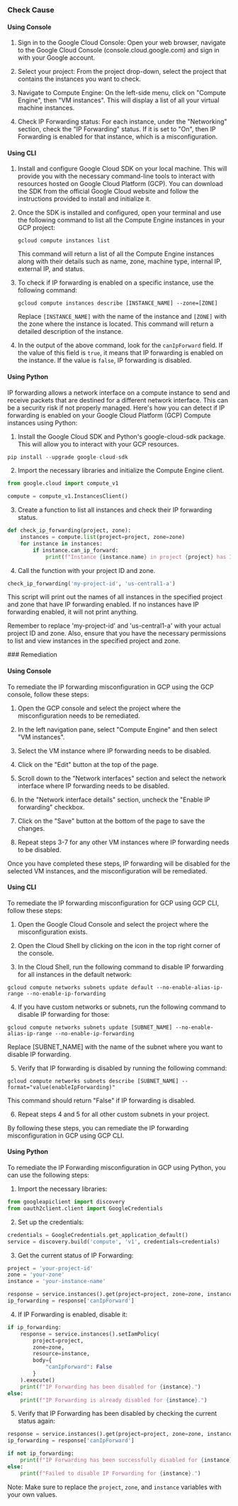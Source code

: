 

<Tabs><Tab title='Cause'>
### Check Cause

#### Using Console

1. Sign in to the Google Cloud Console: Open your web browser, navigate to the Google Cloud Console (console.cloud.google.com) and sign in with your Google account.

2. Select your project: From the project drop-down, select the project that contains the instances you want to check.

3. Navigate to Compute Engine: On the left-side menu, click on "Compute Engine", then "VM instances". This will display a list of all your virtual machine instances.

4. Check IP Forwarding status: For each instance, under the "Networking" section, check the "IP Forwarding" status. If it is set to "On", then IP Forwarding is enabled for that instance, which is a misconfiguration.

#### Using CLI

1. Install and configure Google Cloud SDK on your local machine. This will provide you with the necessary command-line tools to interact with resources hosted on Google Cloud Platform (GCP). You can download the SDK from the official Google Cloud website and follow the instructions provided to install and initialize it.

2. Once the SDK is installed and configured, open your terminal and use the following command to list all the Compute Engine instances in your GCP project:

   ```
   gcloud compute instances list
   ```
   This command will return a list of all the Compute Engine instances along with their details such as name, zone, machine type, internal IP, external IP, and status.

3. To check if IP forwarding is enabled on a specific instance, use the following command:

   ```
   gcloud compute instances describe [INSTANCE_NAME] --zone=[ZONE]
   ```
   Replace `[INSTANCE_NAME]` with the name of the instance and `[ZONE]` with the zone where the instance is located. This command will return a detailed description of the instance.

4. In the output of the above command, look for the `canIpForward` field. If the value of this field is `true`, it means that IP forwarding is enabled on the instance. If the value is `false`, IP forwarding is disabled.

#### Using Python

IP forwarding allows a network interface on a compute instance to send and receive packets that are destined for a different network interface. This can be a security risk if not properly managed. Here's how you can detect if IP forwarding is enabled on your Google Cloud Platform (GCP) Compute instances using Python:

1. Install the Google Cloud SDK and Python's google-cloud-sdk package. This will allow you to interact with your GCP resources.

```python
pip install --upgrade google-cloud-sdk
```

2. Import the necessary libraries and initialize the Compute Engine client.

```python
from google.cloud import compute_v1

compute = compute_v1.InstancesClient()
```

3. Create a function to list all instances and check their IP forwarding status.

```python
def check_ip_forwarding(project, zone):
    instances = compute.list(project=project, zone=zone)
    for instance in instances:
        if instance.can_ip_forward:
            print(f"Instance {instance.name} in project {project} has IP forwarding enabled.")
```

4. Call the function with your project ID and zone.

```python
check_ip_forwarding('my-project-id', 'us-central1-a')
```

This script will print out the names of all instances in the specified project and zone that have IP forwarding enabled. If no instances have IP forwarding enabled, it will not print anything.

Remember to replace 'my-project-id' and 'us-central1-a' with your actual project ID and zone. Also, ensure that you have the necessary permissions to list and view instances in the specified project and zone.

</Tab>

<Tab title='Remediation'>
### Remediation

#### Using Console

To remediate the IP forwarding misconfiguration in GCP using the GCP console, follow these steps:

1. Open the GCP console and select the project where the misconfiguration needs to be remediated.

2. In the left navigation pane, select "Compute Engine" and then select "VM instances".

3. Select the VM instance where IP forwarding needs to be disabled.

4. Click on the "Edit" button at the top of the page.

5. Scroll down to the "Network interfaces" section and select the network interface where IP forwarding needs to be disabled.

6. In the "Network interface details" section, uncheck the "Enable IP forwarding" checkbox.

7. Click on the "Save" button at the bottom of the page to save the changes.

8. Repeat steps 3-7 for any other VM instances where IP forwarding needs to be disabled.

Once you have completed these steps, IP forwarding will be disabled for the selected VM instances, and the misconfiguration will be remediated.

#### Using CLI

To remediate the IP forwarding misconfiguration for GCP using GCP CLI, follow these steps:

1. Open the Google Cloud Console and select the project where the misconfiguration exists.

2. Open the Cloud Shell by clicking on the icon in the top right corner of the console.

3. In the Cloud Shell, run the following command to disable IP forwarding for all instances in the default network:

```
gcloud compute networks subnets update default --no-enable-alias-ip-range --no-enable-ip-forwarding
```

4. If you have custom networks or subnets, run the following command to disable IP forwarding for those:

```
gcloud compute networks subnets update [SUBNET_NAME] --no-enable-alias-ip-range --no-enable-ip-forwarding
```

Replace [SUBNET_NAME] with the name of the subnet where you want to disable IP forwarding.

5. Verify that IP forwarding is disabled by running the following command:

```
gcloud compute networks subnets describe [SUBNET_NAME] --format="value(enableIpForwarding)"
```

This command should return "False" if IP forwarding is disabled.

6. Repeat steps 4 and 5 for all other custom subnets in your project.

By following these steps, you can remediate the IP forwarding misconfiguration in GCP using GCP CLI.

#### Using Python

To remediate the IP Forwarding misconfiguration in GCP using Python, you can use the following steps:

1. Import the necessary libraries:

```python
from googleapiclient import discovery
from oauth2client.client import GoogleCredentials
```

2. Set up the credentials:

```python
credentials = GoogleCredentials.get_application_default()
service = discovery.build('compute', 'v1', credentials=credentials)
```

3. Get the current status of IP Forwarding:

```python
project = 'your-project-id'
zone = 'your-zone'
instance = 'your-instance-name'

response = service.instances().get(project=project, zone=zone, instance=instance).execute()
ip_forwarding = response['canIpForward']
```

4. If IP Forwarding is enabled, disable it:

```python
if ip_forwarding:
    response = service.instances().setIamPolicy(
        project=project,
        zone=zone,
        resource=instance,
        body={
            "canIpForward": False
        }
    ).execute()
    print(f"IP Forwarding has been disabled for {instance}.")
else:
    print(f"IP Forwarding is already disabled for {instance}.")
```

5. Verify that IP Forwarding has been disabled by checking the current status again:

```python
response = service.instances().get(project=project, zone=zone, instance=instance).execute()
ip_forwarding = response['canIpForward']

if not ip_forwarding:
    print(f"IP Forwarding has been successfully disabled for {instance}.")
else:
    print(f"Failed to disable IP Forwarding for {instance}.")
```

Note: Make sure to replace the `project`, `zone`, and `instance` variables with your own values.


</Tab>
</Tabs>